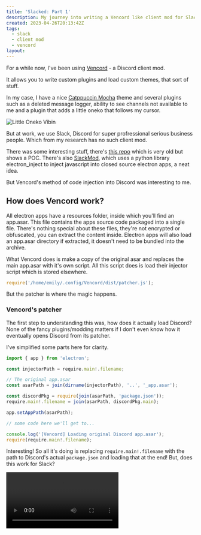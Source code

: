 ```yaml
---
title: 'Slacked: Part 1'
description: My journey into writing a Vencord like client mod for Slack
created: 2023-04-26T20:13:42Z
tags:
  - slack
  - client mod
  - vencord
layout: 
---
```




For a while now, I've been using [Vencord](https://github.com/Vendicated/Vencord) - a Discord client mod.

It allows you to write custom plugins and load custom themes, that sort of stuff.

In my case, I have a nice [Catppuccin Mocha](https://github.com/catppuccin/discord) theme and several plugins such as a deleted message logger, ability to see channels not available to me and a plugin that adds a little oneko that follows my cursor.

<Image src={oneko} alt="Little Oneko Vibin" />

But at work, we use Slack, Discord for super profressional serious business people. Which from my research has no such client mod.

There was some interesting stuff, there's [this repo](https://github.com/Noskcaj19/slack-mods) which is very old but shows a POC. There's also [SlackMod](https://dev.to/f53/adding-a-custom-css-menu-to-slack-1090),
which uses a python library electron_inject to inject javascript into closed source electron apps, a neat idea.

But Vencord's method of code injection into Discord was interesting to me.

## How does Vencord work?

All electron apps have a resources folder, inside which you'll find an app.asar. This file contains the apps source code packaged into a single file. There's nothing special about these files, they're not encrypted or obfuscated, you can extract the content inside.
Electron apps will also load an app.asar directory if extracted, it doesn't need to be bundled into the archive.

What Vencord does is make a copy of the original asar and replaces the main app.asar with it's own script. All this script does is load their injector script which is stored elsewhere.

```js
require('/home/emily/.config/Vencord/dist/patcher.js');
```

But the patcher is where the magic happens.

### Vencord's patcher

The first step to understanding this was, how does it actually load Discord? None of the fancy plugins/modding matters if I don't even know how it eventually opens Discord from its patcher.

I've simplified some parts here for clarity.

```ts filename=test.js
import { app } from 'electron';

const injectorPath = require.main!.filename;

// The original app.asar
const asarPath = join(dirname(injectorPath), '..', '_app.asar');

const discordPkg = require(join(asarPath, 'package.json'));
require.main!.filename = join(asarPath, discordPkg.main);

app.setAppPath(asarPath);

// some code here we'll get to...

console.log('[Vencord] Loading original Discord app.asar');
require(require.main!.filename);
```

Interesting! So all it's doing is replacing `require.main!.filename` with the path to Discord's actual `package.json` and loading that at the end! But, does this work for Slack?

<Video src={notWorking} alt="Uhhh kinda?" />

It started! Which is a good sign, the code runs but it seems to exit for some reason.

To debug this, I had to delve into Slack's minified source code :D

Inside that mess I searched for all `process.exit(0)` as the exit code was 0, until I found the culprit!

```js
b.app.requestSingleInstanceLock() || oe.app.exit(0), process.exit(0);
```

Inside of `main.bundle.js` `requestSingleInstanceLock` appears to fail, I suppose this is because technically I am running two instances? My script and then Slack's actual code? So, let's replace this part with sed.

```shell
sed 's/||oe.app.exit(0),process.exit(0)//g' -i main.bundle.js
```

<Video src={working} alt="It's alive!" />

This skeleton code now boots into slack via our script! This is where the fun starts.

```ts
import { dirname, join } from 'path';
import { app } from 'electron';

const injectorPath = require.main!.filename;

const asarPath = join(dirname(injectorPath), '..', '_app.asar');

const slackPackage = require(join(asarPath, 'package.json'));
require.main!.filename = join(asarPath, slackPackage.main);

// @ts-ignore
app.setAppPath(asarPath);

require(require.main!.filename);
```

## Opening Chrome Dev Tools on Startup

Let's start with something simple, how can we trigger the dev tools on startup?

Looking through the rest of Vencord's patcher, I see that it creates a `BrowserWindow` class that extends `electron.BrowserWindow`. It only provides an implementation for the constructor and a lot of that isn't relevant for us right now. The interesting part is this `initIpc(this)` function, but we'll come back to that.

Let's create our `BrowserWindow` class like so.

```ts
// @ts-ignore
app.setAppPath(asarPath);

const initIpc = (window: electron.BrowserWindow) => {};

class BrowserWindow extends electron.BrowserWindow {
	constructor(options: BrowserWindowConstructorOptions) {
		super(options);
		initIpc(this);
	}
}

require(require.main!.filename);
```

After which we copy over all of the methods and properties on the original `electron.BrowserWindow` to our new window class.

```ts
Object.assign(BrowserWindow, electron.BrowserWindow);
```

And then we also have to replace electrons `BrowserWindow` exports.

```ts
const electronPath = require.resolve('electron');
delete require.cache[electronPath]!.exports;
require.cache[electronPath]!.exports = {
	...electron,
	BrowserWindow
};
```

That's it! Suprisingly simple when viewed from our perspective, but I would've never figured this out without some serious time and research, so thanks V.

Heading back to that `initIpc` function, we passed along our custom `BrowserWindow` instance to that function. With electron you can programmatically open devtools from that `BrowserWindow` instance, let's try it.

```ts
const initIpc = (window: electron.BrowserWindow) => {
	window.webContents.openDevTools();
};
```

Annnnnnnnd...

<Video src={devtools} alt="There he is! Mr. Devtools" />

Wowie, we did it! We can now execute custom code automatically within a Slack desktop client :D

But how does Vencord's text replacement plugin system work? Can we implement it with our mod? What about loading custom themes? That's for part 2.
